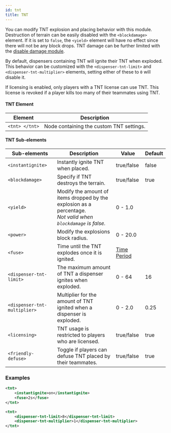 ```yaml
---
id: tnt
title: TNT
---
```


You can modify TNT explosion and placing behavior with this module.
Destruction of terrain can be easily disabled with the `<blockdamage>` element.
If it is set to `false`, the `<yield>` element will have no effect since there will not be any block drops.
TNT damage can be further limited with the [disable damage module](/docs/modules/mechanics/damage#disable-damage).

By default, dispensers containing TNT will ignite their TNT when exploded.
This behavior can be customized with the `<dispenser-tnt-limit>` and `<dispenser-tnt-multiplier>` elements,
setting either of these to `0` will disable it.

If licensing is enabled, only players with a TNT license can use TNT.
This license is revoked if a player kills too many of their teammates using TNT.

#### TNT Element

| Element | Description |
|---|---|
| `<tnt> </tnt>` | Node containing the custom TNT settings. |

#### TNT Sub-elements

| Sub-elements | Description | Value | Default |
|---|---|---|---|
| `<instantignite>` | Instantly ignite TNT when placed. | <span className="badge badge--primary">true/false</span> | false |
| `<blockdamage>` | Specify if TNT destroys the terrain. | <span className="badge badge--primary">true/false</span> | true |
| `<yield>` | Modify the amount of items dropped by the explosion as a percentage.<br />*Not valid when `blockdamage` is false.* | <span className="badge badge--primary">0 - 1.0</span> |
| `<power>` | Modify the explosions block radius. | <span className="badge badge--primary">0 - 20.0</span> |
| `<fuse>` | Time until the TNT explodes once it is ignited. | [Time Period](/docs/reference/misc/time-periods) |
| `<dispenser-tnt-limit>` | The maximum amount of TNT a dispenser ignites when exploded. | <span className="badge badge--primary">0 - 64</span> | 16 |
| `<dispenser-tnt-multiplier>` | Multiplier for the amount of TNT ignited when a dispenser is exploded. | <span className="badge badge--primary">0 - 2.0</span> | 0.25 |
| `<licensing>` | TNT usage is restricted to players who are licensed. | <span className="badge badge--primary">true/false</span> | true |
| `<friendly-defuse>` | Toggle if players can defuse TNT placed by their teammates. | <span className="badge badge--primary">true/false</span> | true |

### Examples

```xml
<tnt>
    <instantignite>on</instantignite>
    <fuse>2s</fuse>
</tnt>
```

```xml
<tnt>
    <dispenser-tnt-limit>8</dispenser-tnt-limit>
    <dispenser-tnt-multiplier>1</dispenser-tnt-multiplier>
</tnt>
```

